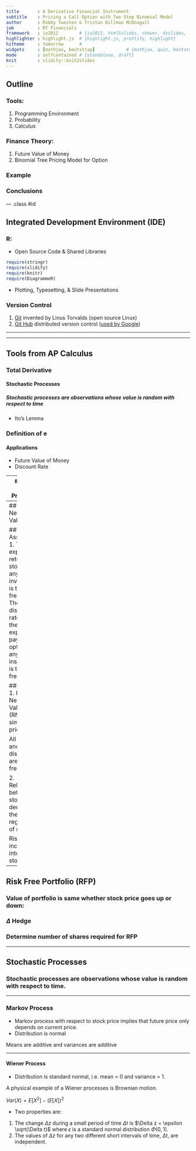 ```yaml
---
title       : A Derivative Financial Instrument
subtitle    : Pricing a Call Option with Two Step Binomial Model
author      : Robby Twesten & Tristan Dillman McDougall 
job         : RT Financials
framework   : io2012        # {io2012, html5slides, shower, dzslides, ...}
highlighter : highlight.js  # {highlight.js, prettify, highlight}
hitheme     : tomorrow      # 
widgets     : [mathjax, bootstrap]            # {mathjax, quiz, bootstrap}
mode        : selfcontained # {standalone, draft}
knit        : slidify::knit2slides
---
```


## Outline

### Tools:  
1. Programming Environment
2. Probability
3. Calculus

### Finance Theory:  
1. Future Value of Money
2. Binomial Tree Pricing Model for Option

### Example

### Conclusions

--- .class #id

## Integrated Development Environment (IDE)

### R:
* Open Source Code & Shared Libraries
```r
require(stringr)
require(slidify)
require(knitr)
require(DiagrammeR)
```
* Plotting, Typesetting, & Slide Presentations

### Version Control
 1. [Git](https://www.git-scm.com) invented by Linus Torvalds (open source Linux)
 2. [Git Hub](https://github.com/RobertTwesten/Tristan) distributed version control ([used by Google](https://github.com/google))
 
---



---

## Tools from AP Calculus

### Total Derivative
#### Stochastic Processes
##### Stochastic processes are observations whose value is random with respect to time

* Ito's Lemma


### Definition of e
#### Applications
* Future Value of Money
* Discount Rate

---
## Tools from Probability

### Binomial Distribution
1. $E[X] = n p$
2. $Var(X) = n p(1 - p)$

---
## Risk Neutral Valuation

### Assumptions
1. The expected return on a stock (or any other investment) is the risk-free rate.
2. The discount rate used for the expected payoff on an option (or any other instrument) is the risk-free rate.

### Purpose
1. Risk Neutral Valuation (RNV) simplifies pricing.

All returns and discounts are at risk-free rate.

2. Relationship between stock and derivative is the same regardless of risk.

Risk incorporated into price of stock.

---
## Risk Free Portfolio (RFP)

### Value of portfolio is same whether stock price goes up or down:

\begin{equation}
    (\Delta S_o) u - f_u = (\Delta S_o) d - f_d
\end{equation}

### $\Delta$ Hedge
### Determine number of shares required for RFP

\begin{equation}
    \Delta = \frac{f_u - f_d}{S_o (u-d)}
\end{equation}

---

## Stochastic Processes

### Stochastic processes are observations whose value is random with respect to time.

---

### Markov Process
* Markov process with respect to stock price implies that future price only depends on current price.
* Distribution is normal

Means are additive and variances are additive

---

#### Wiener Process
* Distribution is standard normal, i.e. mean = 0 and variance = 1.

A physical example of a Wiener processes is Brownian motion.

$Var(X) = E[X^2] - (E[X])^2$

* Two properties are:
1.  The change $\Delta z$ during a small period of time $\Delta t$ is $\Delta z = \epsilon \sqrt(\Delta t)$ where $\epsilon$ is a standard normal distribution $\Phi(0,1)$.
2.  The values of $\Delta z$ for any two different short intervals of time, $\Delta t$, are independent.
